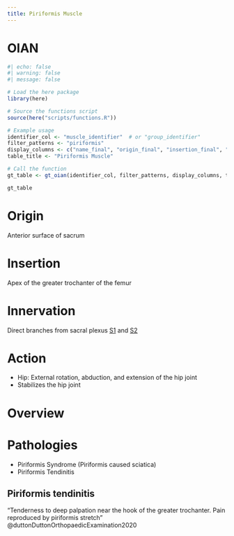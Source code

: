 ```yaml
---
title: Piriformis Muscle
---
```


# OIAN

```r
#| echo: false
#| warning: false
#| message: false

# Load the here package
library(here)

# Source the functions script
source(here("scripts/functions.R"))

# Example usage
identifier_col <- "muscle_identifier"  # or "group_identifier"
filter_patterns <- "piriformis"
display_columns <- c("name_final", "origin_final", "insertion_final", "innervation_final", "action_final")
table_title <- "Piriformis Muscle"

# Call the function
gt_table <- gt_oian(identifier_col, filter_patterns, display_columns, table_title)

gt_table
```

# Origin {#origin}
Anterior surface of sacrum

# Insertion {#insertion}

Apex of the greater trochanter of the femur

# Innervation {#innervation}

Direct branches from sacral plexus [S1]({{< var ref-nerve-root.s1 >}}) and [S2]({{< var ref-nerve-root.s2 >}})

# Action {#action}

- Hip: External rotation, abduction, and extension of the hip joint
- Stabilizes the hip joint


# Overview


# Pathologies

- Piriformis Syndrome (Piriformis caused sciatica)
- Piriformis Tendinitis


## Piriformis tendinitis

"Tenderness to deep palpation near the hook of the greater trochanter. Pain reproduced by piriformis stretch" @duttonDuttonOrthopaedicExamination2020 